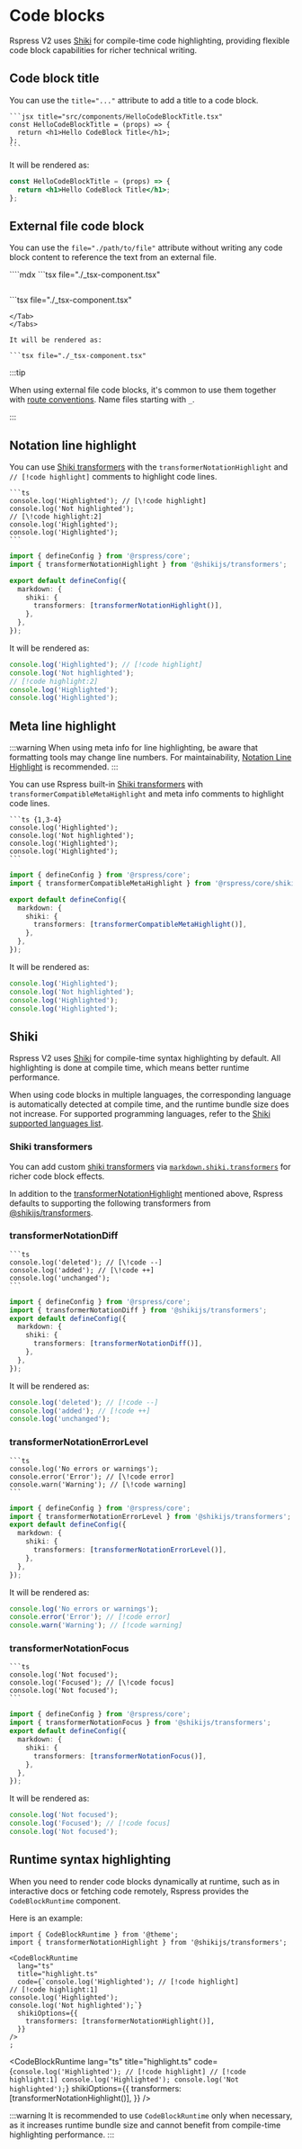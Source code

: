 # Code blocks

Rspress V2 uses [Shiki](https://shiki.style) for compile-time code highlighting, providing flexible code block capabilities for richer technical writing.

## Code block title

You can use the `title="..."` attribute to add a title to a code block.


````mdx
```jsx title="src/components/HelloCodeBlockTitle.tsx"
const HelloCodeBlockTitle = (props) => {
  return <h1>Hello CodeBlock Title</h1>;
};
```
````

It will be rendered as:

```jsx title="src/components/HelloCodeBlockTitle.tsx"
const HelloCodeBlockTitle = (props) => {
  return <h1>Hello CodeBlock Title</h1>;
};
```

## External file code block

You can use the `file="./path/to/file"` attribute without writing any code block content to reference the text from an external file.

<Tabs>
<Tab label="foo.mdx">
````mdx
```tsx file="./_tsx-component.tsx"

```

```

</Tab>
<Tab label="_tsx-component.tsx">
```tsx file="./_tsx-component.tsx"

````
</Tab>
</Tabs>

It will be rendered as:

```tsx file="./_tsx-component.tsx"

````

:::tip

When using external file code blocks, it's common to use them together with [route conventions](./components.mdx#route-convention). Name files starting with `_`.

:::

## Notation line highlight

You can use [Shiki transformers](#shiki-transformers) with the `transformerNotationHighlight` and `// [!code highlight]` comments to highlight code lines.

<Tabs>
<Tab label="Code">

````mdx
```ts
console.log('Highlighted'); // [\!code highlight]
console.log('Not highlighted');
// [\!code highlight:2]
console.log('Highlighted');
console.log('Highlighted');
```
````

</Tab>
<Tab label="rspress.config.ts">

```ts
import { defineConfig } from '@rspress/core';
import { transformerNotationHighlight } from '@shikijs/transformers';

export default defineConfig({
  markdown: {
    shiki: {
      transformers: [transformerNotationHighlight()],
    },
  },
});
```

</Tab>
</Tabs>

It will be rendered as:

```ts title="highlight.ts"
console.log('Highlighted'); // [!code highlight]
console.log('Not highlighted');
// [!code highlight:2]
console.log('Highlighted');
console.log('Highlighted');
```

## Meta line highlight

:::warning
When using meta info for line highlighting, be aware that formatting tools may change line numbers. For maintainability, [Notation Line Highlight](#notation-line-highlight) is recommended.
:::

You can use Rspress built-in [Shiki transformers](#shiki-transformers) with `transformerCompatibleMetaHighlight` and meta info comments to highlight code lines.

<Tabs>
<Tab label="Code">

````mdx
```ts {1,3-4}
console.log('Highlighted');
console.log('Not highlighted');
console.log('Highlighted');
console.log('Highlighted');
```
````

</Tab>
<Tab label="rspress.config.ts">

```ts
import { defineConfig } from '@rspress/core';
import { transformerCompatibleMetaHighlight } from '@rspress/core/shiki-transformers';

export default defineConfig({
  markdown: {
    shiki: {
      transformers: [transformerCompatibleMetaHighlight()],
    },
  },
});
```

</Tab>
</Tabs>

It will be rendered as:

```ts {1,3-4}
console.log('Highlighted');
console.log('Not highlighted');
console.log('Highlighted');
console.log('Highlighted');
```

## Shiki

Rspress V2 uses [Shiki](https://shiki.style) for compile-time syntax highlighting by default. All highlighting is done at compile time, which means better runtime performance.

When using code blocks in multiple languages, the corresponding language is automatically detected at compile time, and the runtime bundle size does not increase. For supported programming languages, refer to the [Shiki supported languages list](https://shiki.style/languages).

### Shiki transformers

You can add custom [shiki transformers](https://shiki.style/guide/transformers.html) via [`markdown.shiki.transformers`](../../../api/config/config-build.mdx#markdownshiki) for richer code block effects.

In addition to the [transformerNotationHighlight](#notation-line-highlight) mentioned above, Rspress defaults to supporting the following transformers from [@shikijs/transformers](https://shiki.style/packages/transformers).

### transformerNotationDiff

<Tabs>
<Tab label="Syntax">

````mdx
```ts
console.log('deleted'); // [\!code --]
console.log('added'); // [\!code ++]
console.log('unchanged');
```
````

</Tab>
<Tab label="rspress.config.ts">

```ts
import { defineConfig } from '@rspress/core';
import { transformerNotationDiff } from '@shikijs/transformers';
export default defineConfig({
  markdown: {
    shiki: {
      transformers: [transformerNotationDiff()],
    },
  },
});
```

</Tab>
</Tabs>

It will be rendered as:

```ts
console.log('deleted'); // [!code --]
console.log('added'); // [!code ++]
console.log('unchanged');
```

### transformerNotationErrorLevel

<Tabs>
<Tab label="Syntax">

````mdx
```ts
console.log('No errors or warnings');
console.error('Error'); // [\!code error]
console.warn('Warning'); // [\!code warning]
```
````

</Tab>
<Tab label="rspress.config.ts">

```ts
import { defineConfig } from '@rspress/core';
import { transformerNotationErrorLevel } from '@shikijs/transformers';
export default defineConfig({
  markdown: {
    shiki: {
      transformers: [transformerNotationErrorLevel()],
    },
  },
});
```

</Tab>
</Tabs>

It will be rendered as:

```ts
console.log('No errors or warnings');
console.error('Error'); // [!code error]
console.warn('Warning'); // [!code warning]
```

### transformerNotationFocus

<Tabs>
<Tab label="Syntax">

````mdx
```ts
console.log('Not focused');
console.log('Focused'); // [\!code focus]
console.log('Not focused');
```
````

</Tab>
<Tab label="rspress.config.ts">

```ts
import { defineConfig } from '@rspress/core';
import { transformerNotationFocus } from '@shikijs/transformers';
export default defineConfig({
  markdown: {
    shiki: {
      transformers: [transformerNotationFocus()],
    },
  },
});
```

</Tab>
</Tabs>

It will be rendered as:

```ts
console.log('Not focused');
console.log('Focused'); // [!code focus]
console.log('Not focused');
```

## Runtime syntax highlighting

When you need to render code blocks dynamically at runtime, such as in interactive docs or fetching code remotely, Rspress provides the `CodeBlockRuntime` component.

Here is an example:

```mdx title="foo.mdx"
import { CodeBlockRuntime } from '@theme';
import { transformerNotationHighlight } from '@shikijs/transformers';

<CodeBlockRuntime
  lang="ts"
  title="highlight.ts"
  code={`console.log('Highlighted'); // [!code highlight]
// [!code highlight:1]
console.log('Highlighted');
console.log('Not highlighted');`}
  shikiOptions={{
    transformers: [transformerNotationHighlight()],
  }}
/>
;
```


<CodeBlockRuntime
  lang="ts"
  title="highlight.ts"
  code={`console.log('Highlighted'); // [!code highlight]
// [!code highlight:1]
console.log('Highlighted');
console.log('Not highlighted');`}
  shikiOptions={{
    transformers: [transformerNotationHighlight()],
  }}
/>

:::warning
It is recommended to use `CodeBlockRuntime` only when necessary, as it increases runtime bundle size and cannot benefit from compile-time highlighting performance.
:::
